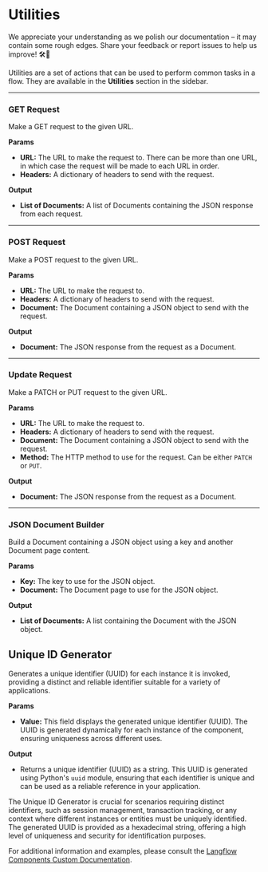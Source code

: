 
# Utilities

<Admonition type="caution" icon="🚧" title="ZONE UNDER CONSTRUCTION">
  <p>
    We appreciate your understanding as we polish our documentation – it may
    contain some rough edges. Share your feedback or report issues to help us
    improve! 🛠️📝
  </p>
</Admonition>

Utilities are a set of actions that can be used to perform common tasks in a flow. They are available in the **Utilities** section in the sidebar.

---

### GET Request

Make a GET request to the given URL.

**Params**

- **URL:** The URL to make the request to. There can be more than one URL, in which case the request will be made to each URL in order.
- **Headers:** A dictionary of headers to send with the request.

**Output**

- **List of Documents:** A list of Documents containing the JSON response from each request.

---

### POST Request

Make a POST request to the given URL.

**Params**

- **URL:** The URL to make the request to.
- **Headers:** A dictionary of headers to send with the request.
- **Document:** The Document containing a JSON object to send with the request.

**Output**

- **Document:** The JSON response from the request as a Document.

---

### Update Request

Make a PATCH or PUT request to the given URL.

**Params**

- **URL:** The URL to make the request to.
- **Headers:** A dictionary of headers to send with the request.
- **Document:** The Document containing a JSON object to send with the request.
- **Method:** The HTTP method to use for the request. Can be either `PATCH` or `PUT`.

**Output**

- **Document:** The JSON response from the request as a Document.

---

### JSON Document Builder

Build a Document containing a JSON object using a key and another Document page content.

**Params**

- **Key:** The key to use for the JSON object.
- **Document:** The Document page to use for the JSON object.

**Output**

- **List of Documents:** A list containing the Document with the JSON object.

## Unique ID Generator

Generates a unique identifier (UUID) for each instance it is invoked, providing a distinct and reliable identifier suitable for a variety of applications.

**Params**

- **Value:** This field displays the generated unique identifier (UUID). The UUID is generated dynamically for each instance of the component, ensuring uniqueness across different uses.

**Output**

- Returns a unique identifier (UUID) as a string. This UUID is generated using Python's `uuid` module, ensuring that each identifier is unique and can be used as a reliable reference in your application.

<Admonition type="note" title="Note">
    <p>
        The Unique ID Generator is crucial for scenarios requiring distinct identifiers, such as session management, transaction tracking, or any context where different instances or entities must be uniquely identified. The generated UUID is provided as a hexadecimal string, offering a high level of uniqueness and security for identification purposes.
    </p>
</Admonition>

For additional information and examples, please consult the [Langflow Components Custom Documentation](http://docs.langflow.org/components/custom).
